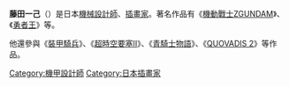 {{blpunsourced|time=2015-09-27T05:48:03+00:00}}
{{Japanese|japanese=藤田 一己|kana=ふじた かずみ|romaji=Fujita Kazumi}}
'''藤田一己'''（{{bd|1964年|9月9日|catIdx=Fujita Kazumi}}）是日本[[機械設計_(動畫)|機械設計師]]、[[插畫家|插畫家]]。著名作品有《[[機動戰士ZGUNDAM|機動戰士ZGUNDAM]]》、《[[勇者王|勇者王]]》等。

他還參與《[[裝甲騎兵|裝甲騎兵]]》、《[[超時空要塞II：再愛一次|超時空要塞II]]》、《[[青騎士物語|青騎士物語]]》、《[[QUOVADIS_2|QUOVADIS 2]]》等作品。

{{ACG-stub}}
{{DEFAULTSORT:Fujita Kazumi}}
[[Category:機甲設計師|Category:機甲設計師]]
[[Category:日本插畫家|Category:日本插畫家]]
